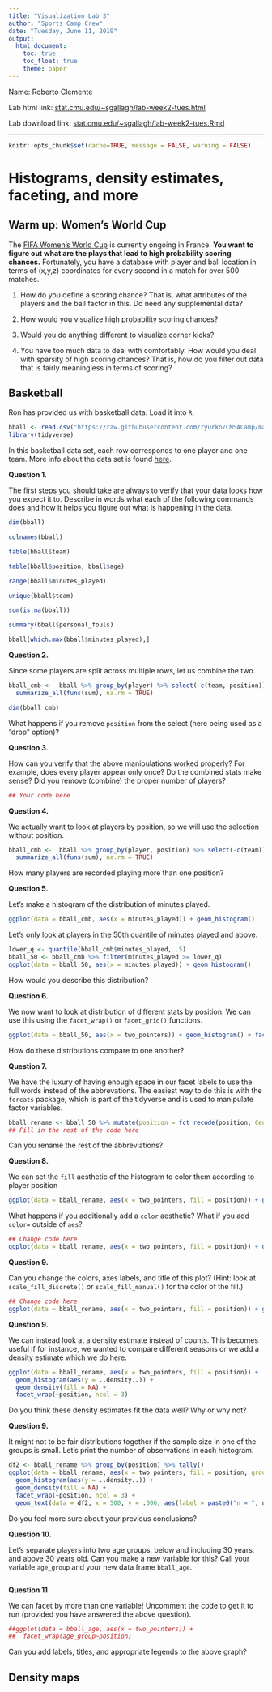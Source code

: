 ```yaml
---
title: "Visualization Lab 3"
author: "Sports Camp Crew"
date: "Tuesday, June 11, 2019"
output: 
  html_document:
    toc: true
    toc_float: true
    theme: paper
---
```


Name: Roberto Clemente

Lab html link: [stat.cmu.edu/~sgallagh/lab-week2-tues.html](https://stat.cmu.edu/~sgallagh/lab-week2-tues.html)

Lab download link: [stat.cmu.edu/~sgallagh/lab-week2-tues.Rmd](https://stat.cmu.edu/~sgallagh/lab-week2-tues.Rmd)


---

```R
knitr::opts_chunk$set(cache=TRUE, message = FALSE, warning = FALSE) 
```


# Histograms, density estimates, faceting, and more

## Warm up: Women's World Cup

The [FIFA Women's World Cup](https://www.fifa.com/womensworldcup/matches/) is currently ongoing in France.  **You want to figure out what are the plays that lead to high probability scoring chances.**  Fortunately, you have a database with player and ball location in terms of (x,y,z) coordinates for every second in a match for over 500 matches.


1. How do you define a scoring chance?  That is, what attributes of the players and the ball factor in this.  Do need any supplemental data? 

2. How would you visualize high probability scoring chances?

3. Would you do anything different to visualize corner kicks?

4. You have too much data to deal with comfortably.  How would you deal with sparsity of high scoring chances?  That is, how do you filter out data that is fairly meaningless in terms of scoring?  


## Basketball

Ron has provided us with basketball data.  Load it into `R`.

```R
bball <- read.csv("https://raw.githubusercontent.com/ryurko/CMSACamp/master/data/intro_r/nba_2019_player_stats.csv?token=AFKSV7EZOGYYTLAWNZ7YRPC453VNQ")
library(tidyverse)
```

In this basketball data set, each row corresponds to one player and one team.  More info about the data set is found [here](https://github.com/ryurko/CMSACamp/tree/master/data/intro_r).

**Question 1**.

The first steps you should take are always to verify that your data looks how you expect it to.  Describe in words what each of the following commands does and how it helps you figure out what is happening in the data.



```R
dim(bball)

colnames(bball)

table(bball$team)

table(bball$position, bball$age)

range(bball$minutes_played)

unique(bball$team)

sum(is.na(bball))

summary(bball$personal_fouls)

bball[which.max(bball$minutes_played),]
```


**Question 2.**

Since some players are split across multiple rows, let us combine the two.

```R
bball_cmb <-  bball %>% group_by(player) %>% select(-c(team, position)) %>%
  summarize_all(funs(sum), na.rm = TRUE)

dim(bball_cmb)

```

What happens if you remove `position` from the select (here being used as a "drop" option)?

**Question 3.**

How can you verify that the above manipulations worked properly?  For example, does every player appear only once?  Do the combined stats make sense?  Did you remove (combine) the proper number of players?

```R
## Your code here
```

**Question 4.**

We actually want to look at players by position, so we will use the selection without position.

```R
bball_cmb <-  bball %>% group_by(player, position) %>% select(-c(team)) %>%
  summarize_all(funs(sum), na.rm = TRUE)

```

How many players are recorded playing more than one position?

**Question 5.**

Let's make a histogram of the distribution of minutes played.

```R
ggplot(data = bball_cmb, aes(x = minutes_played)) + geom_histogram()
```

Let's only look at players in the 50th quantile of minutes played and above.

```R
lower_q <- quantile(bball_cmb$minutes_played, .5)
bball_50 <- bball_cmb %>% filter(minutes_played >= lower_q)
ggplot(data = bball_50, aes(x = minutes_played)) + geom_histogram()
```

How would you describe this distribution?

**Question 6.**

We now want to look at distribution of different stats by position.  We can use this using the `facet_wrap()` or `facet_grid()` functions.

```R
ggplot(data = bball_50, aes(x = two_pointers)) + geom_histogram() + facet_wrap(~position)
```

How do these distributions compare to one another?

**Question 7.**

We have the luxury of having enough space in our facet labels to use the full words instead of the abbrevations.  The easiest way to do this is with the `forcats` package, which is part of the tidyverse and is used to manipulate factor variables.

```R
bball_rename <- bball_50 %>% mutate(position = fct_recode(position, Center = "C")) 
## Fill in the rest of the code here
```

Can you rename the rest of the abbreviations?

**Question 8.**

We can set the `fill` aesthetic of the histogram to color them according to player position

```R
ggplot(data = bball_rename, aes(x = two_pointers, fill = position)) + geom_histogram() + facet_wrap(~position, ncol = 2)

```

What happens if you additionally add a `color` aesthetic?  What if you add `color=` outside of `aes`?

```R
## Change code here
ggplot(data = bball_rename, aes(x = two_pointers, fill = position)) + geom_histogram() + facet_wrap(~position, ncol = 3)

```

**Question 9.**

Can you change the colors, axes labels, and title of this plot?  (Hint: look at `scale_fill_discrete()` or `scale_fill_manual()` for the color of the fill.)

```R
## Change code here
ggplot(data = bball_rename, aes(x = two_pointers, fill = position)) + geom_histogram() + facet_wrap(~position, ncol = 3)

```

**Question 9.**

We can instead look at a density estimate instead of counts.  This becomes useful if for instance, we wanted to compare different seasons or we add a density estimate which we do here.

```R
ggplot(data = bball_rename, aes(x = two_pointers, fill = position)) + 
  geom_histogram(aes(y = ..density..)) + 
  geom_density(fill = NA) +
  facet_wrap(~position, ncol = 3) 

```

Do you think these density estimates fit the data well?  Why or why not?

**Question 9.** 

It might not to be fair distributions together if the sample size in one of the groups is small.  Let's print the number of observations in each histogram.

```R

df2 <- bball_rename %>% group_by(position) %>% tally()
ggplot(data = bball_rename, aes(x = two_pointers, fill = position, group = position)) + 
  geom_histogram(aes(y = ..density..)) + 
  geom_density(fill = NA) +
  facet_wrap(~position, ncol = 3) +
  geom_text(data = df2, x = 500, y = .006, aes(label = paste0("n = ", n)))

```

Do you feel more sure about your previous conclusions?

**Question 10**.

Let's separate players into two age groups, below and including 30 years, and above 30 years old.  Can you make a new variable for this?  Call your variable `age_group` and your new data frame `bball_age`.


```R


```

**Question 11.**

We can facet by more than one variable!  Uncomment the code to get it to run (provided you have answered the above question).

```R
##ggplot(data = bball_age, aes(x = two_pointers)) +
##  facet_wrap(age_group~position)
```

Can you add labels, titles, and appropriate legends to the above graph?

## Density maps
